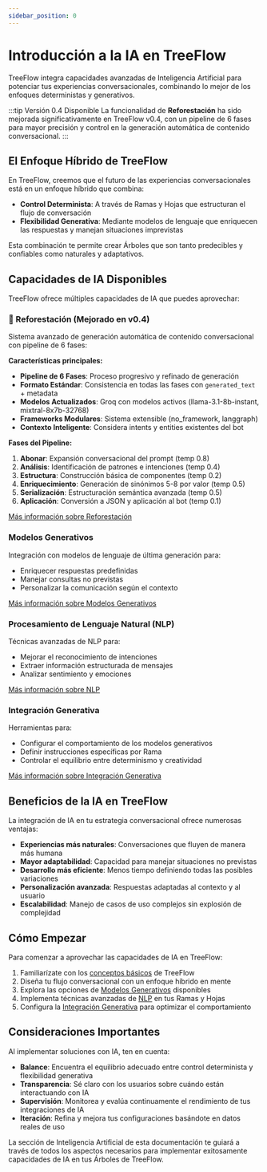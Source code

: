 ```yaml
---
sidebar_position: 0
---
```


# Introducción a la IA en TreeFlow

TreeFlow integra capacidades avanzadas de Inteligencia Artificial para potenciar tus experiencias conversacionales, combinando lo mejor de los enfoques deterministas y generativos.

:::tip Versión 0.4 Disponible
La funcionalidad de **Reforestación** ha sido mejorada significativamente en TreeFlow v0.4, con un pipeline de 6 fases para mayor precisión y control en la generación automática de contenido conversacional.
:::

## El Enfoque Híbrido de TreeFlow

En TreeFlow, creemos que el futuro de las experiencias conversacionales está en un enfoque híbrido que combina:

- **Control Determinista**: A través de Ramas y Hojas que estructuran el flujo de conversación
- **Flexibilidad Generativa**: Mediante modelos de lenguaje que enriquecen las respuestas y manejan situaciones imprevistas

Esta combinación te permite crear Árboles que son tanto predecibles y confiables como naturales y adaptativos.

## Capacidades de IA Disponibles

TreeFlow ofrece múltiples capacidades de IA que puedes aprovechar:

### 🌱 Reforestación (Mejorado en v0.4)

Sistema avanzado de generación automática de contenido conversacional con pipeline de 6 fases:

**Características principales:**
- **Pipeline de 6 Fases**: Proceso progresivo y refinado de generación
- **Formato Estándar**: Consistencia en todas las fases con `generated_text` + metadata
- **Modelos Actualizados**: Groq con modelos activos (llama-3.1-8b-instant, mixtral-8x7b-32768)
- **Frameworks Modulares**: Sistema extensible (no_framework, langgraph)
- **Contexto Inteligente**: Considera intents y entities existentes del bot

**Fases del Pipeline:**
1. **Abonar**: Expansión conversacional del prompt (temp 0.8)
2. **Análisis**: Identificación de patrones e intenciones (temp 0.4)
3. **Estructura**: Construcción básica de componentes (temp 0.2)
4. **Enriquecimiento**: Generación de sinónimos 5-8 por valor (temp 0.5)
5. **Serialización**: Estructuración semántica avanzada (temp 0.5)
6. **Aplicación**: Conversión a JSON y aplicación al bot (temp 0.1)

[Más información sobre Reforestación](/docs/InteligenciaArtificial/Reforestacion)

### Modelos Generativos

Integración con modelos de lenguaje de última generación para:
- Enriquecer respuestas predefinidas
- Manejar consultas no previstas
- Personalizar la comunicación según el contexto

[Más información sobre Modelos Generativos](/docs/InteligenciaArtificial/ModelosGenerativos)

### Procesamiento de Lenguaje Natural (NLP)

Técnicas avanzadas de NLP para:
- Mejorar el reconocimiento de intenciones
- Extraer información estructurada de mensajes
- Analizar sentimiento y emociones

[Más información sobre NLP](/docs/InteligenciaArtificial/NLP)

### Integración Generativa

Herramientas para:
- Configurar el comportamiento de los modelos generativos
- Definir instrucciones específicas por Rama
- Controlar el equilibrio entre determinismo y creatividad

[Más información sobre Integración Generativa](/docs/InteligenciaArtificial/IntegracionGenerativa)

## Beneficios de la IA en TreeFlow

La integración de IA en tu estrategia conversacional ofrece numerosas ventajas:

- **Experiencias más naturales**: Conversaciones que fluyen de manera más humana
- **Mayor adaptabilidad**: Capacidad para manejar situaciones no previstas
- **Desarrollo más eficiente**: Menos tiempo definiendo todas las posibles variaciones
- **Personalización avanzada**: Respuestas adaptadas al contexto y al usuario
- **Escalabilidad**: Manejo de casos de uso complejos sin explosión de complejidad

## Cómo Empezar

Para comenzar a aprovechar las capacidades de IA en TreeFlow:

1. Familiarízate con los [conceptos básicos](/docs/Fundamentos/Terminologia) de TreeFlow
2. Diseña tu flujo conversacional con un enfoque híbrido en mente
3. Explora las opciones de [Modelos Generativos](/docs/InteligenciaArtificial/ModelosGenerativos) disponibles
4. Implementa técnicas avanzadas de [NLP](/docs/InteligenciaArtificial/NLP) en tus Ramas y Hojas
5. Configura la [Integración Generativa](/docs/InteligenciaArtificial/IntegracionGenerativa) para optimizar el comportamiento

## Consideraciones Importantes

Al implementar soluciones con IA, ten en cuenta:

- **Balance**: Encuentra el equilibrio adecuado entre control determinista y flexibilidad generativa
- **Transparencia**: Sé claro con los usuarios sobre cuándo están interactuando con IA
- **Supervisión**: Monitorea y evalúa continuamente el rendimiento de tus integraciones de IA
- **Iteración**: Refina y mejora tus configuraciones basándote en datos reales de uso

La sección de Inteligencia Artificial de esta documentación te guiará a través de todos los aspectos necesarios para implementar exitosamente capacidades de IA en tus Árboles de TreeFlow.
